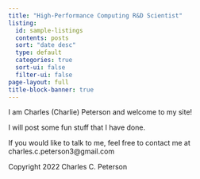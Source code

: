 ```yaml
---
title: "High-Performance Computing R&D Scientist"
listing:
  id: sample-listings
  contents: posts
  sort: "date desc"
  type: default
  categories: true
  sort-ui: false
  filter-ui: false
page-layout: full
title-block-banner: true
---
```


I am Charles (Charlie) Peterson and welcome to my site! 

I will post some fun stuff that I have done.

If you would like to talk to me, feel free to contact me at charles.c.peterson3@gmail.com

::: {#sample-listings}
:::

Copyright 2022 Charles C. Peterson